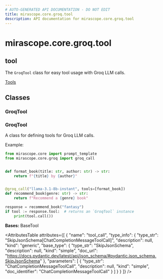 ```yaml
---
# AUTO-GENERATED API DOCUMENTATION - DO NOT EDIT
title: mirascope.core.groq.tool
description: API documentation for mirascope.core.groq.tool
---
```


# mirascope.core.groq.tool

## <ApiType type="Module" module="mirascope.core.groq.tool" path="core/groq/tool" symbolName="tool" /> tool

The `GroqTool` class for easy tool usage with Groq LLM calls.

<Info title="Usage">

[Tools](/docs/mirascope/learn/tools)

</Info>

## Classes

### GroqTool

### <ApiType type="Class" module="mirascope.core.groq.tool" path="core/groq/tool" symbolName="GroqTool" /> GroqTool

A class for defining tools for Groq LLM calls.

Example:

```python
from mirascope.core import prompt_template
from mirascope.core.groq import groq_call


def format_book(title: str, author: str) -> str:
    return f"{title} by {author}"


@groq_call("llama-3.1-8b-instant", tools=[format_book])
def recommend_book(genre: str) -> str:
    return f"Recommend a {genre} book"

response = recommend_book("fantasy")
if tool := response.tool:  # returns an `GroqTool` instance
    print(tool.call())
```

**Bases:** BaseTool

<AttributesTable
  attributes={[
  {
    "name": "tool_call",
    "type_info": {
      "type_str": "SkipJsonSchema[ChatCompletionMessageToolCall]",
      "description": null,
      "kind": "generic",
      "base_type": {
        "type_str": "SkipJsonSchema",
        "description": null,
        "kind": "simple",
        "doc_url": "https://docs.pydantic.dev/latest/api/json_schema/#pydantic.json_schema.SkipJsonSchema"
      },
      "parameters": [
        {
          "type_str": "ChatCompletionMessageToolCall",
          "description": null,
          "kind": "simple",
          "doc_identifier": "ChatCompletionMessageToolCall"
        }
      ]
    }
  }
]}
/>



